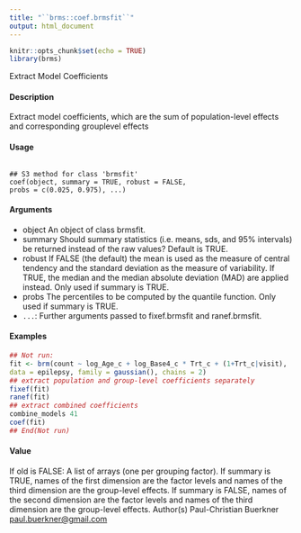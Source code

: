 ```yaml
---
title: "``brms::coef.brmsfit``"
output: html_document
---
```


```r
knitr::opts_chunk$set(echo = TRUE)
library(brms)
```


 Extract Model Coefficients

#### Description 

Extract model coefficients, which are the sum of population-level effects and corresponding grouplevel effects

#### Usage
<pre><code>
## S3 method for class 'brmsfit'
coef(object, summary = TRUE, robust = FALSE,
probs = c(0.025, 0.975), ...)
</code></pre>

#### Arguments
* object An object of class brmsfit.
* summary Should summary statistics (i.e. means, sds, and 95% intervals) be returned instead
of the raw values? Default is TRUE.
* robust If FALSE (the default) the mean is used as the measure of central tendency and the standard deviation as the measure of variability. If TRUE, the median and the
median absolute deviation (MAD) are applied instead. Only used if summary is TRUE.
* probs The percentiles to be computed by the quantile function. Only used if summary is TRUE.
* `` ... ``: Further arguments passed to fixef.brmsfit and ranef.brmsfit.

#### Examples
```r
## Not run:
fit <- brm(count ~ log_Age_c + log_Base4_c * Trt_c + (1+Trt_c|visit),
data = epilepsy, family = gaussian(), chains = 2)
## extract population and group-level coefficients separately
fixef(fit)
ranef(fit)
## extract combined coefficients
combine_models 41
coef(fit)
## End(Not run)
```
#### Value
If old is FALSE: A list of arrays (one per grouping factor). If summary is TRUE, names of the first
dimension are the factor levels and names of the third dimension are the group-level effects. If
summary is FALSE, names of the second dimension are the factor levels and names of the third
dimension are the group-level effects.
Author(s)
Paul-Christian Buerkner <paul.buerkner@gmail.com>
